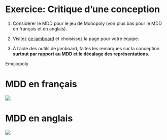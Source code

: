 # Exercice: Critique d’une conception

1.  Considérer le MDD pour le jeu de Monopoly (voir plus bas pour le MDD en français et en anglais).

2.  Visitez [ce jamboard](https://jamboard.google.com/d/12ask7dmSv2dVVd115iYJp4wh2NiSYgqOMQogUt-bBD0/edit?usp=sharing) et choisissez la page pour votre équipe.

3.  À l’aide des outils de jamboard, faites les remarques sur la conception **surtout par rapport au MDD et le décalage des représentations**.

Emojiopoly

# MDD en français

![](images/media/image16.png)


# MDD en anglais

![](images/media/image15.png)

